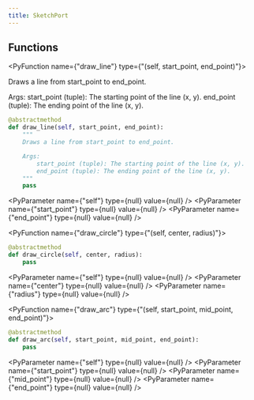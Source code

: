 ```yaml
---
title: SketchPort
---
```


## Functions

<PyFunction name={"draw_line"} type={"(self, start_point, end_point)"}>

Draws a line from start_point to end_point.

Args:
    start_point (tuple): The starting point of the line (x, y).
    end_point (tuple): The ending point of the line (x, y).

<PySourceCode >

```python
@abstractmethod
def draw_line(self, start_point, end_point):
    """
    Draws a line from start_point to end_point.

    Args:
        start_point (tuple): The starting point of the line (x, y).
        end_point (tuple): The ending point of the line (x, y).
    """
    pass
```

</PySourceCode>

<div >

<PyParameter name={"self"} type={null} value={null} />
<PyParameter name={"start_point"} type={null} value={null} />
<PyParameter name={"end_point"} type={null} value={null} />

</div>

<PyFunctionReturn type={null} />

</PyFunction>

<PyFunction name={"draw_circle"} type={"(self, center, radius)"}>

<PySourceCode >

```python
@abstractmethod
def draw_circle(self, center, radius):
    pass
```

</PySourceCode>

<div >

<PyParameter name={"self"} type={null} value={null} />
<PyParameter name={"center"} type={null} value={null} />
<PyParameter name={"radius"} type={null} value={null} />

</div>

<PyFunctionReturn type={null} />

</PyFunction>

<PyFunction name={"draw_arc"} type={"(self, start_point, mid_point, end_point)"}>

<PySourceCode >

```python
@abstractmethod
def draw_arc(self, start_point, mid_point, end_point):
    pass
```

</PySourceCode>

<div >

<PyParameter name={"self"} type={null} value={null} />
<PyParameter name={"start_point"} type={null} value={null} />
<PyParameter name={"mid_point"} type={null} value={null} />
<PyParameter name={"end_point"} type={null} value={null} />

</div>

<PyFunctionReturn type={null} />

</PyFunction>